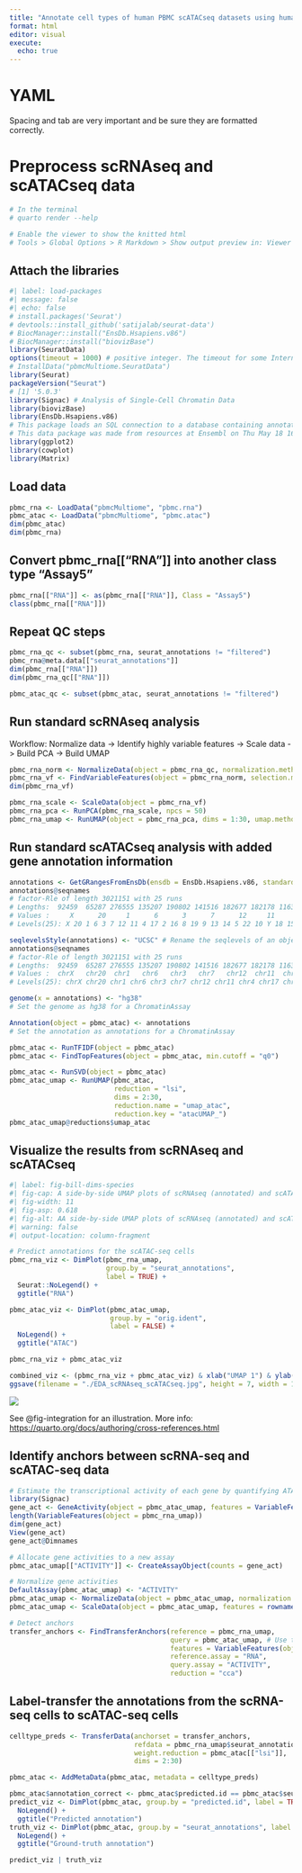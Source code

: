 ```yaml
---
title: "Annotate cell types of human PBMC scATACseq datasets using human PBMC scRNAseq as reference"
format: html
editor: visual
execute: 
  echo: true
---
```


# YAML

Spacing and tab are very important and be sure they are formatted correctly.

# Preprocess scRNAseq and scATACseq data

```r
# In the terminal
# quarto render --help

# Enable the viewer to show the knitted html
# Tools > Global Options > R Markdown > Show output preview in: Viewer Pane
```

## Attach the libraries {style="blue"}

```r
#| label: load-packages
#| message: false
#| echo: false
# install.packages('Seurat')
# devtools::install_github('satijalab/seurat-data')
# BiocManager::install("EnsDb.Hsapiens.v86")
# BiocManager::install("biovizBase")
library(SeuratData)
options(timeout = 1000) # positive integer. The timeout for some Internet operations, in seconds. Default 60 (seconds) but can be set from environment variable R_DEFAULT_INTERNET_TIMEOUT.
# InstallData("pbmcMultiome.SeuratData")
library(Seurat)
packageVersion("Seurat")
# [1] '5.0.3'
library(Signac) # Analysis of Single-Cell Chromatin Data
library(biovizBase)
library(EnsDb.Hsapiens.v86)
# This package loads an SQL connection to a database containing annotations from Ensembl
# This data package was made from resources at Ensembl on Thu May 18 16:32:27 2017 and based on the 86
library(ggplot2)
library(cowplot)
library(Matrix)
```

## Load data

```r
pbmc_rna <- LoadData("pbmcMultiome", "pbmc.rna")
pbmc_atac <- LoadData("pbmcMultiome", "pbmc.atac")
dim(pbmc_atac)
dim(pbmc_rna)
```

## Convert pbmc_rna\[\["RNA"\]\] into another class type "Assay5"

```r
pbmc_rna[["RNA"]] <- as(pbmc_rna[["RNA"]], Class = "Assay5")
class(pbmc_rna[["RNA"]])
```

## Repeat QC steps

```r
pbmc_rna_qc <- subset(pbmc_rna, seurat_annotations != "filtered") 
pbmc_rna@meta.data[["seurat_annotations"]]
dim(pbmc_rna[["RNA"]])
dim(pbmc_rna_qc[["RNA"]]) 

pbmc_atac_qc <- subset(pbmc_atac, seurat_annotations != "filtered")
```

## Run standard scRNAseq analysis
Workflow: Normalize data -> Identify highly variable features -> Scale data -> Build PCA -> Build UMAP
```r
pbmc_rna_norm <- NormalizeData(object = pbmc_rna_qc, normalization.method = "LogNormalize", scale.factor = 10000)
pbmc_rna_vf <- FindVariableFeatures(object = pbmc_rna_norm, selection.method = "vst", clip.max = "auto")
dim(pbmc_rna_vf)

pbmc_rna_scale <- ScaleData(object = pbmc_rna_vf) 
pbmc_rna_pca <- RunPCA(pbmc_rna_scale, npcs = 50)
pbmc_rna_umap <- RunUMAP(object = pbmc_rna_pca, dims = 1:30, umap.method = "uwot")
```

## Run standard scATACseq analysis with added gene annotation information
```r
annotations <- GetGRangesFromEnsDb(ensdb = EnsDb.Hsapiens.v86, standard.chromosomes = TRUE)
annotations@seqnames
# factor-Rle of length 3021151 with 25 runs
# Lengths:  92459  65287 276555 135207 190802 141516 182677 182178 116305 ... 133785  64670 107112   6155  51812 113543  33885     26
# Values :     X      20     1      6      3      7      12     11     4  ...     5      22     10     Y      18     15     21     MT
# Levels(25): X 20 1 6 3 7 12 11 4 17 2 16 8 19 9 13 14 5 22 10 Y 18 15 21 MT

seqlevelsStyle(annotations) <- "UCSC" # Rename the seqlevels of an object according to a given style
annotations@seqnames
# factor-Rle of length 3021151 with 25 runs
# Lengths:  92459  65287 276555 135207 190802 141516 182677 182178 116305 ... 133785  64670 107112   6155  51812 113543  33885     26
# Values :  chrX   chr20  chr1   chr6   chr3   chr7   chr12  chr11  chr4  ...  chr5   chr22  chr10  chrY   chr18  chr15  chr21  chrM 
# Levels(25): chrX chr20 chr1 chr6 chr3 chr7 chr12 chr11 chr4 chr17 chr2 ... chr9 chr13 chr14 chr5 chr22 chr10 chrY chr18 chr15 chr21 chrM

genome(x = annotations) <- "hg38" 
# Set the genome as hg38 for a ChromatinAssay

Annotation(object = pbmc_atac) <- annotations 
# Set the annotation as annotations for a ChromatinAssay

pbmc_atac <- RunTFIDF(object = pbmc_atac) 
pbmc_atac <- FindTopFeatures(object = pbmc_atac, min.cutoff = "q0") 

pbmc_atac <- RunSVD(object = pbmc_atac)
pbmc_atac_umap <- RunUMAP(pbmc_atac, 
                          reduction = "lsi", 
                          dims = 2:30, 
                          reduction.name = "umap_atac", 
                          reduction.key = "atacUMAP_")
pbmc_atac_umap@reductions$umap_atac
```

## Visualize the results from scRNAseq and scATACseq

```r
#| label: fig-bill-dims-species
#| fig-cap: A side-by-side UMAP plots of scRNAseq (annotated) and scATACseq cells.
#| fig-width: 11
#| fig-asp: 0.618
#| fig-alt: AA side-by-side UMAP plots of scRNAseq (annotated) and scATACseq cells.
#| warning: false
#| output-location: column-fragment

# Predict annotations for the scATAC-seq cells
pbmc_rna_viz <- DimPlot(pbmc_rna_umap, 
                        group.by = "seurat_annotations", 
                        label = TRUE) + 
  Seurat::NoLegend() + 
  ggtitle("RNA")

pbmc_atac_viz <- DimPlot(pbmc_atac_umap, 
                         group.by = "orig.ident", 
                         label = FALSE) + 
  NoLegend() + 
  ggtitle("ATAC")

pbmc_rna_viz + pbmc_atac_viz

combined_viz <- (pbmc_rna_viz + pbmc_atac_viz) & xlab("UMAP 1") & ylab("UMAP 2") & theme(axis.title = element_text(size = 16))
ggsave(filename = "./EDA_scRNAseq_scATACseq.jpg", height = 7, width = 12, plot = combined_viz, dpi = 300)
```

![](EDA_scRNAseq_scATACseq.jpg){#fig-integration}

See @fig-integration for an illustration. More info: <https://quarto.org/docs/authoring/cross-references.html>


## Identify anchors between scRNA-seq and scATAC-seq data

```r
# Estimate the transcriptional activity of each gene by quantifying ATAC-seq counts in the 2 kb-upstream region and gene body
library(Signac)
gene_act <- GeneActivity(object = pbmc_atac_umap, features = VariableFeatures(object = pbmc_rna_umap))
length(VariableFeatures(object = pbmc_rna_umap)) 
dim(gene_act) 
View(gene_act)
gene_act@Dimnames

# Allocate gene activities to a new assay
pbmc_atac_umap[["ACTIVITY"]] <- CreateAssayObject(counts = gene_act)

# Normalize gene activities
DefaultAssay(pbmc_atac_umap) <- "ACTIVITY" 
pbmc_atac_umap <- NormalizeData(object = pbmc_atac_umap, normalization.method = "LogNormalize", scale.factor = 10000)
pbmc_atac_umap <- ScaleData(object = pbmc_atac_umap, features = rownames(pbmc_atac_umap))

# Detect anchors
transfer_anchors <- FindTransferAnchors(reference = pbmc_rna_umap, 
                                        query = pbmc_atac_umap, # Use the gene activity 
                                        features = VariableFeatures(object = pbmc_rna_umap),
                                        reference.assay = "RNA", 
                                        query.assay = "ACTIVITY", 
                                        reduction = "cca")
```

## Label-transfer the annotations from the scRNA-seq cells to scATAC-seq cells

```r
celltype_preds <- TransferData(anchorset = transfer_anchors, 
                               refdata = pbmc_rna_umap$seurat_annotations,
                               weight.reduction = pbmc_atac[["lsi"]], 
                               dims = 2:30)

pbmc_atac <- AddMetaData(pbmc_atac, metadata = celltype_preds)

pbmc_atac$annotation_correct <- pbmc_atac$predicted.id == pbmc_atac$seurat_annotations
predict_viz <- DimPlot(pbmc_atac, group.by = "predicted.id", label = TRUE) + 
  NoLegend() + 
  ggtitle("Predicted annotation")
truth_viz <- DimPlot(pbmc_atac, group.by = "seurat_annotations", label = TRUE) + 
  NoLegend() + 
  ggtitle("Ground-truth annotation")

predict_viz | truth_viz
```
